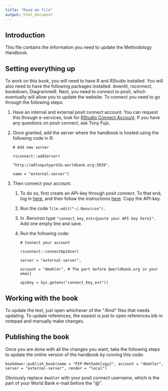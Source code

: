 ---
title: "Read me file"
output: html_document
---

## Introduction

This file contains the information you need to update the Methodology Handbook.

## Setting everything up

To work on this book, you will need to have R and RStudio installed. You will also need to have the following packages installed: downlit, rsconnect, bookdown, DiagrammeR. Next, you need to connect to posit, which eventually will allow you to update the website. To connect you need to go through the following steps:

1.  Have an internal and external posit connect account. You can request this through e-services, look for [RStudio Connect Account](https://worldbankgroup.service-now.com/wbg?id=wbg_sc_catalog&sys_id=990fc3681bf47850a4d2fff7cc4bcbca). If you have any questions on posit connect, ask Tony Fujs.

2.  Once granted, add the server where the handbook is hosted using the following code in R:

    `# Add new server`

    `rsconnect::addServer(`

    `"http://w0lxopshyprd1b.worldbank.org:3939",`

    `name = "external-server")`

3.  Then connect your account.

    1.  To do so, first create an API-key through posit connect. To that end, log in [here](https://datanalytics.worldbank.org/connect/), and then follow the instructions [here](https://docs.posit.co/connect/user/api-keys/#:~:text=To%20create%20an%20API%20Key,to%20the%20API%20Keys%20page.). Copy the API-key.

    2.  Run the code `file.edit("~/.Renviron").`

    3.  In .Renviron type `"connect_key_ext={paste your API key here}".` Add one empty line and save.

    4.  Run the following code:

        `# Connect your account`

        `rsconnect::connectApiUser(`

        `server = "external-server",`

        `account = "dmahler", # The part before @worldbank.org in your email`

        `apiKey = Sys.getenv("connect_key_ext"))`

## Working with the book

To update the text, just open whichever of the ".Rmd" files that needs updating. To update references, the easiest is just to open references.bib in notepad and manually make changes.

## Publishing the book

Once you are done with all the changes you want, take the following steps to update the online version of the handbook by running this code:

`bookdown::publish_book(name = "PIP-Methodology2", account = "dmahler", server = "external-server", render = "local")`

Obviously replace `dmahler` with your posit connect username, which is the part of your World Bank e-mail before the "\@".
